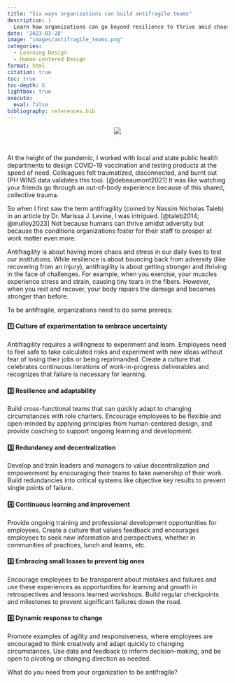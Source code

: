 ```yaml
---
title: "Six ways organizations can build antifragile teams"
description: |
  Learn how organizations can go beyond resilience to thrive amid chaos by fostering antifragile teams. This post offers six strategies—from promoting experimentation to embracing small losses—that empower teams to grow stronger through adversity.
date: '2023-03-28'
image: "images/antifragile_teams.png"
categories:
  - Learning Design
  - Human-centered Design
format: html
citation: true
toc: true
toc-depth: 6
lightbox: true
execute:
  eval: false
bibliography: references.bib
---
```


<center>![](images/antifragile_teams.png)</center>

<br>

At the height of the pandemic, I worked with local and state public health departments to design COVID-19 vaccination and testing products at the speed of need. Colleagues felt traumatized, disconnected, and burnt out (PH WINS data validates this too). [@debeaumont2021] It was like watching your friends go through an out-of-body experience because of this shared, collective trauma.

So when I first saw the term antifragility (coined by Nassim Nicholas Taleb) in an article by Dr. Marissa J. Levine, I was intrigued. [@taleb2014; @mulloy2023] Not because humans can thrive amidst adversity but because the conditions organizations foster for their staff to prosper at work matter even more.

Antifragility is about having more chaos and stress in our daily lives to test our institutions. While resilience is about bouncing back from adversity (like recovering from an injury), antifragility is about getting stronger and thriving in the face of challenges. For example, when you exercise, your muscles experience stress and strain, causing tiny tears in the fibers. However, when you rest and recover, your body repairs the damage and becomes stronger than before.

To be antifragile, organizations need to do some prereqs:

#### 1️⃣ Culture of experimentation to embrace uncertainty

Antifragility requires a willingness to experiment and learn. Employees need to feel safe to take calculated risks and experiment with new ideas without fear of losing their jobs or being reprimanded. Create a culture that celebrates continuous iterations of work-in-progress deliverables and recognizes that failure is necessary for learning.

#### 2️⃣ Resilience and adaptability

Build cross-functional teams that can quickly adapt to changing circumstances with role charters. Encourage employees to be flexible and open-minded by applying principles from human-centered design, and provide coaching to support ongoing learning and development.

#### 3️⃣ Redundancy and decentralization

Develop and train leaders and managers to value decentralization and empowerment by encouraging their teams to take ownership of their work. Build redundancies into critical systems like objective key results to prevent single points of failure.

#### 4️⃣ Continuous learning and improvement

Provide ongoing training and professional development opportunities for employees. Create a culture that values feedback and encourages employees to seek new information and perspectives, whether in communities of practices, lunch and learns, etc.

#### 5️⃣ Embracing small losses to prevent big ones

Encourage employees to be transparent about mistakes and failures and use these experiences as opportunities for learning and growth in retrospectives and lessons learned workshops. Build regular checkpoints and milestones to prevent significant failures down the road.

#### 6️⃣ Dynamic response to change

Promote examples of agility and responsiveness, where employees are encouraged to think creatively and adapt quickly to changing circumstances. Use data and feedback to inform decision-making, and be open to pivoting or changing direction as needed.

What do you need from your organization to be antifragile?
